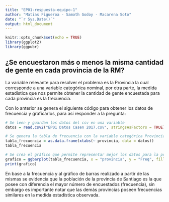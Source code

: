 ---
title: "EP01-respuesta-equipo-1"
author: "Matias Figueroa - Samoth Godoy - Macarena Soto"
date: "`r Sys.Date()`"
output: html_document
---

```{r setup, include=FALSE}
knitr::opts_chunk$set(echo = TRUE)
library(ggplot2)
library(ggpubr)
```


## ¿Se encuestaron más o menos la misma cantidad de gente en cada provincia de la RM?

La variable relevante para resolver el problema es la Provincia la cual corresponde a una variable categórica nominal, por otra parte, la medida estadística que nos permite obtener la cantidad de gente encuestada para cada provincia es la frecuencia.

Con lo anterior se genera el siguiente código para obtener los datos de frecuencia y graficarlos, para así responder a la pregunta:

```{r codigo}
# Se leen y guardan los datos del csv en una variable
datos = read.csv2("EP01 Datos Casen 2017.csv", stringsAsFactors = TRUE)

# Se genera la tabla de frecuencia con la variable categórica Provincia
tabla_frecuencia = as.data.frame(xtabs(~ provincia, data = datos))
tabla_frecuencia

# Se crea el gráfico que permite representar mejor los datos para la pregunta dada
grafico = ggbarplot(tabla_frecuencia, x = "provincia", y = "Freq", fill = "provincia", palette = c("purple", "orange", "red", "green", "blue", "yellow"),  tittle = "Cantidad de encuestados por Provincia", xlab="Provincias", ylab="Frecuencia")
print(grafico)
```

En base a la frecuencia y al gráfico de barras realizado a partir de las mismas se evidencia que la población de la provincia de Santiago es la que posee con diferencia el mayor número de encuestados (frecuencia), sin embargo es importante notar que las demás provincias poseen frecuencias similares en la medida estadística observada.


